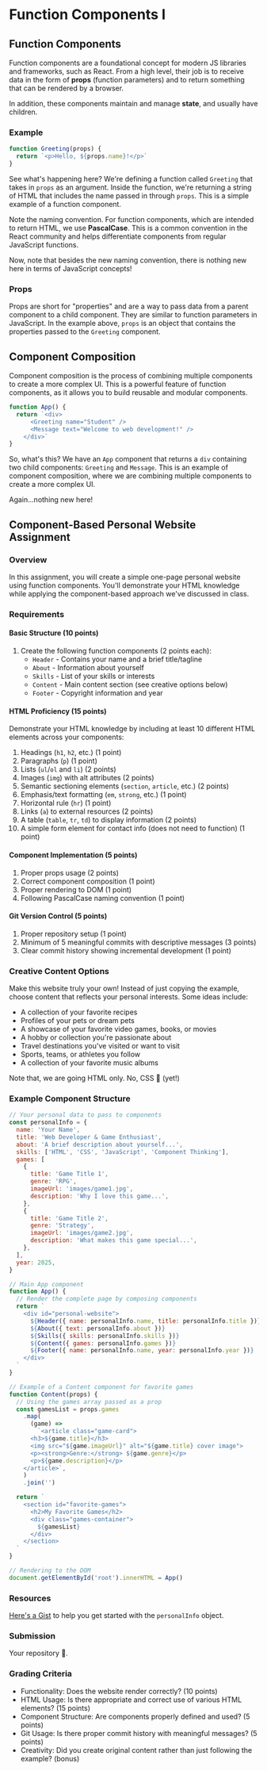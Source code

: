 
# Function Components I

## Function Components

Function components are a foundational concept for modern JS libraries and frameworks, such as React. From a high level, their job is to receive data in the form of **props** (function parameters) and to return something that can be rendered by a browser.

In addition, these components maintain and manage **state**, and usually have children.

### Example

```javascript
function Greeting(props) {
  return `<p>Hello, ${props.name}!</p>`
}
```

See what's happening here? We're defining a function called `Greeting` that takes in `props` as an argument. Inside the function, we're returning a string of HTML that includes the name passed in through `props`. This is a simple example of a function component.

Note the naming convention. For function components, which are intended to return HTML, we use **PascalCase**. This is a common convention in the React community and helps differentiate components from regular JavaScript functions.

Now, note that besides the new naming convention, there is nothing new here in terms of JavaScript concepts!

### Props

Props are short for "properties" and are a way to pass data from a parent component to a child component. They are similar to function parameters in JavaScript. In the example above, `props` is an object that contains the properties passed to the `Greeting` component.

## Component Composition

Component composition is the process of combining multiple components to create a more complex UI. This is a powerful feature of function components, as it allows you to build reusable and modular components.

```javascript
function App() {
  return `<div>
      <Greeting name="Student" />
      <Message text="Welcome to web development!" />
    </div>`
}
```

So, what's this? We have an `App` component that returns a `div` containing two child components: `Greeting` and `Message`. This is an example of component composition, where we are combining multiple components to create a more complex UI.

Again...nothing new here!

## Component-Based Personal Website Assignment

### Overview

In this assignment, you will create a simple one-page personal website using function components. You'll demonstrate your HTML knowledge while applying the component-based approach we've discussed in class.

### Requirements

#### Basic Structure (10 points)

1. Create the following function components (2 points each):
   - `Header` - Contains your name and a brief title/tagline
   - `About` - Information about yourself
   - `Skills` - List of your skills or interests
   - `Content` - Main content section (see creative options below)
   - `Footer` - Copyright information and year

#### HTML Proficiency (15 points)

Demonstrate your HTML knowledge by including at least 10 different HTML elements across your components:

1. Headings (`h1`, `h2`, etc.) (1 point)
2. Paragraphs (`p`) (1 point)
3. Lists (`ul`/`ol` and `li`) (2 points)
4. Images (`img`) with alt attributes (2 points)
5. Semantic sectioning elements (`section`, `article`, etc.) (2 points)
6. Emphasis/text formatting (`em`, `strong`, etc.) (1 point)
7. Horizontal rule (`hr`) (1 point)
8. Links (`a`) to external resources (2 points)
9. A table (`table`, `tr`, `td`) to display information (2 points)
10. A simple form element for contact info (does not need to function) (1 point)

#### Component Implementation (5 points)

1. Proper props usage (2 points)
2. Correct component composition (1 point)
3. Proper rendering to DOM (1 point)
4. Following PascalCase naming convention (1 point)

#### Git Version Control (5 points)

1. Proper repository setup (1 point)
2. Minimum of 5 meaningful commits with descriptive messages (3 points)
3. Clear commit history showing incremental development (1 point)

### Creative Content Options

Make this website truly your own! Instead of just copying the example, choose content that reflects your personal interests. Some ideas include:

- A collection of your favorite recipes
- Profiles of your pets or dream pets
- A showcase of your favorite video games, books, or movies
- A hobby or collection you're passionate about
- Travel destinations you've visited or want to visit
- Sports, teams, or athletes you follow
- A collection of your favorite music albums

Note that, we are going HTML only. No, CSS 💄 (yet!)

### Example Component Structure

```javascript
// Your personal data to pass to components
const personalInfo = {
  name: 'Your Name',
  title: 'Web Developer & Game Enthusiast',
  about: 'A brief description about yourself...',
  skills: ['HTML', 'CSS', 'JavaScript', 'Component Thinking'],
  games: [
    {
      title: 'Game Title 1',
      genre: 'RPG',
      imageUrl: 'images/game1.jpg',
      description: 'Why I love this game...',
    },
    {
      title: 'Game Title 2',
      genre: 'Strategy',
      imageUrl: 'images/game2.jpg',
      description: 'What makes this game special...',
    },
  ],
  year: 2025,
}

// Main App component
function App() {
  // Render the complete page by composing components
  return `
    <div id="personal-website">
      ${Header({ name: personalInfo.name, title: personalInfo.title })}
      ${About({ text: personalInfo.about })}
      ${Skills({ skills: personalInfo.skills })}
      ${Content({ games: personalInfo.games })}
      ${Footer({ name: personalInfo.name, year: personalInfo.year })}
    </div>
  `
}

// Example of a Content component for favorite games
function Content(props) {
  // Using the games array passed as a prop
  const gamesList = props.games
    .map(
      (game) =>
        `<article class="game-card">
      <h3>${game.title}</h3>
      <img src="${game.imageUrl}" alt="${game.title} cover image">
      <p><strong>Genre:</strong> ${game.genre}</p>
      <p>${game.description}</p>
    </article>`,
    )
    .join('')

  return `
    <section id="favorite-games">
      <h2>My Favorite Games</h2>
      <div class="games-container">
        ${gamesList}
      </div>
    </section>
  `
}

// Rendering to the DOM
document.getElementById('root').innerHTML = App()
```

### Resources

[Here's a Gist](https://gist.github.com/manavm1990/f82ead332fe480e1df3cab4d09a2febb) to help you get started with the `personalInfo` object.

<YouTubeEmbed videoid="97Khzhl-1ZQ" height={400} />

### Submission

Your repository 🔗.

### Grading Criteria

- Functionality: Does the website render correctly? (10 points)
- HTML Usage: Is there appropriate and correct use of various HTML elements? (15 points)
- Component Structure: Are components properly defined and used? (5 points)
- Git Usage: Is there proper commit history with meaningful messages? (5 points)
- Creativity: Did you create original content rather than just following the example? (bonus)
